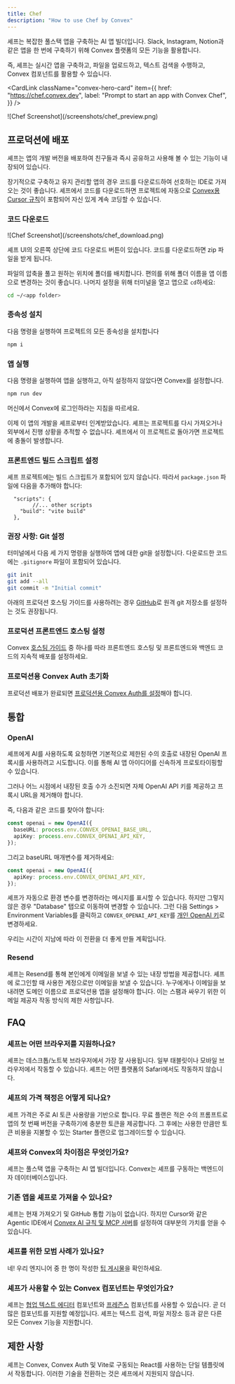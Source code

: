 ```yaml
---
title: Chef
description: "How to use Chef by Convex"
---
```


셰프는 복잡한 풀스택 앱을 구축하는 AI 앱 빌더입니다. Slack, Instagram, Notion과 같은 앱을 한 번에 구축하기 위해 Convex 플랫폼의 모든 기능을 활용합니다.

즉, 셰프는 실시간 앱을 구축하고, 파일을 업로드하고, 텍스트 검색을 수행하고, Convex 컴포넌트를 활용할 수 있습니다.

<CardLink
  className="convex-hero-card"
  item={{
    href: "https://chef.convex.dev",
    label: "Prompt to start an app with Convex Chef",
  }}
/>

<div className="center-image" style={{ maxWidth: "500px" }}>
  ![Chef Screenshot](/screenshots/chef_preview.png)
</div>

## 프로덕션에 배포

셰프는 앱의 개발 버전을 배포하여 친구들과 즉시 공유하고 사용해 볼 수 있는 기능이 내장되어 있습니다.

장기적으로 구축하고 유지 관리할 앱의 경우 코드를 다운로드하여 선호하는 IDE로 가져오는 것이 좋습니다. 셰프에서 코드를 다운로드하면 프로젝트에 자동으로 [Convex용 Cursor 규칙](/ai.mdx)이 포함되어 자신 있게 계속 코딩할 수 있습니다.

### 코드 다운로드

<div className="center-image" style={{ maxWidth: "700px" }}>
  ![Chef Screenshot](/screenshots/chef_download.png)
</div>

셰프 UI의 오른쪽 상단에 코드 다운로드 버튼이 있습니다. 코드를 다운로드하면 zip 파일을 받게 됩니다.

파일의 압축을 풀고 원하는 위치에 폴더를 배치합니다. 편의를 위해 폴더 이름을 앱 이름으로 변경하는 것이 좋습니다. 나머지 설정을 위해 터미널을 열고 앱으로 `cd`하세요:

```bash
cd ~/<app folder>
```

### 종속성 설치

다음 명령을 실행하여 프로젝트의 모든 종속성을 설치합니다

```bash
npm i
```

### 앱 실행

다음 명령을 실행하여 앱을 실행하고, 아직 설정하지 않았다면 Convex를 설정합니다.

```bash
npm run dev
```

머신에서 Convex에 로그인하라는 지침을 따르세요.

<Admonition type="caution">
  이제 이 앱의 개발을 셰프로부터 인계받았습니다. 셰프는 프로젝트를 다시 가져오거나 외부에서 진행 상황을 추적할 수 없습니다. 셰프에서 이 프로젝트로 돌아가면 프로젝트에 충돌이 발생합니다.
</Admonition>

### 프론트엔드 빌드 스크립트 설정

셰프 프로젝트에는 빌드 스크립트가 포함되어 있지 않습니다. 따라서 `package.json` 파일에 다음을 추가해야 합니다:

```tsx
  "scripts": {
		//... other scripts
    "build": "vite build"
  },
```

### 권장 사항: Git 설정

터미널에서 다음 세 가지 명령을 실행하여 앱에 대한 git을 설정합니다. 다운로드한 코드에는 `.gitignore` 파일이 포함되어 있습니다.

```bash
git init
git add --all
git commit -m "Initial commit"
```

아래의 프로덕션 호스팅 가이드를 사용하려는 경우 [GitHub](https://github.com/)로 원격 git 저장소를 설정하는 것도 권장됩니다.

### 프로덕션 프론트엔드 호스팅 설정

Convex [호스팅 가이드](/production/hosting/hosting.mdx) 중 하나를 따라 프론트엔드 호스팅 및 프론트엔드와 백엔드 코드의 지속적 배포를 설정하세요.

### 프로덕션용 Convex Auth 초기화

프로덕션 배포가 완료되면 [프로덕션용 Convex Auth를 설정](https://labs.convex.dev/auth/production)해야 합니다.

## 통합

### OpenAI

셰프에게 AI를 사용하도록 요청하면 기본적으로 제한된 수의 호출로 내장된 OpenAI 프록시를 사용하려고 시도합니다. 이를 통해 AI 앱 아이디어를 신속하게 프로토타이핑할 수 있습니다.

그러나 어느 시점에서 내장된 호출 수가 소진되면 자체 OpenAI API 키를 제공하고 프록시 URL을 제거해야 합니다.

즉, 다음과 같은 코드를 찾아야 합니다:

```typescript
const openai = new OpenAI({
  baseURL: process.env.CONVEX_OPENAI_BASE_URL,
  apiKey: process.env.CONVEX_OPENAI_API_KEY,
});
```

그리고 baseURL 매개변수를 제거하세요:

```typescript
const openai = new OpenAI({
  apiKey: process.env.CONVEX_OPENAI_API_KEY,
});
```

셰프가 자동으로 환경 변수를 변경하라는 메시지를 표시할 수 있습니다. 하지만 그렇지 않은 경우 "Database" 탭으로 이동하여 변경할 수 있습니다. 그런 다음 Settings > Environment Variables를 클릭하고 `CONVEX_OPENAI_API_KEY`를 [개인 OpenAI 키](https://platform.openai.com)로 변경하세요.

우리는 시간이 지남에 따라 이 전환을 더 좋게 만들 계획입니다.

### Resend

셰프는 Resend를 통해 본인에게 이메일을 보낼 수 있는 내장 방법을 제공합니다. 셰프에 로그인할 때 사용한 계정으로만 이메일을 보낼 수 있습니다. 누구에게나 이메일을 보내려면 도메인 이름으로 프로덕션용 앱을 설정해야 합니다. 이는 스팸과 싸우기 위한 이메일 제공자 작동 방식의 제한 사항입니다.

## FAQ

### 셰프는 어떤 브라우저를 지원하나요?

셰프는 데스크톱/노트북 브라우저에서 가장 잘 사용됩니다. 일부 태블릿이나 모바일 브라우저에서 작동할 수 있습니다. 셰프는 어떤 플랫폼의 Safari에서도 작동하지 않습니다.

### 셰프의 가격 책정은 어떻게 되나요?

셰프 가격은 주로 AI 토큰 사용량을 기반으로 합니다. 무료 플랜은 적은 수의 프롬프트로 앱의 첫 번째 버전을 구축하기에 충분한 토큰을 제공합니다. 그 후에는 사용한 만큼만 토큰 비용을 지불할 수 있는 Starter 플랜으로 업그레이드할 수 있습니다.

### 셰프와 Convex의 차이점은 무엇인가요?

셰프는 풀스택 앱을 구축하는 AI 앱 빌더입니다. Convex는 셰프를 구동하는 백엔드이자 데이터베이스입니다.

### 기존 앱을 셰프로 가져올 수 있나요?

셰프는 현재 가져오기 및 GitHub 통합 기능이 없습니다. 하지만 Cursor와 같은 Agentic IDE에서 [Convex AI 규칙 및 MCP 서버](/ai.mdx)를 설정하여 대부분의 가치를 얻을 수 있습니다.

### 셰프를 위한 모범 사례가 있나요?

네! 우리 엔지니어 중 한 명이 작성한 [팁 게시물](https://stack.convex.dev/chef-cookbook-tips-working-with-ai-app-builders)을 확인하세요.

### 셰프가 사용할 수 있는 Convex 컴포넌트는 무엇인가요?

셰프는 [협업 텍스트 에디터](https://www.convex.dev/components/prosemirror-sync) 컴포넌트와 [프레즌스](https://www.convex.dev/components/presence) 컴포넌트를 사용할 수 있습니다. 곧 더 많은 컴포넌트를 지원할 예정입니다. 셰프는 텍스트 검색, 파일 저장소 등과 같은 다른 모든 Convex 기능을 지원합니다.

## 제한 사항

셰프는 Convex, Convex Auth 및 Vite로 구동되는 React를 사용하는 단일 템플릿에서 작동합니다. 이러한 기술을 전환하는 것은 셰프에서 지원되지 않습니다.
